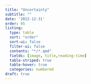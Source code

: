 ```yaml
---
title: "Uncertainty"
subtitle: ""
date: '2022-12-31'
order: 05
listing:
  type: table
  sort: "order"
  sort-ui: false
  filter-ui: false
  contents: "*/*.qmd"
  fields: [image, title,reading-time]
  table-striped: true
  table-hover: true
  categories: numbered
draft: true
---
```


